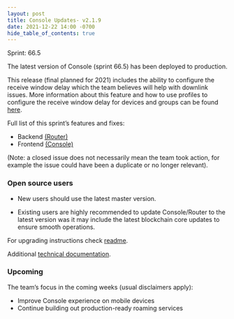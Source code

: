 ```yaml
---
layout: post
title: Console Updates- v2.1.9
date: 2021-12-22 14:00 -0700
hide_table_of_contents: true
---
```


Sprint: 66.5

The latest version of Console (sprint 66.5) has been deployed to production.

<!--truncate-->

This release (final planned for 2021) includes the ability to configure the receive window delay
which the team believes will help with downlink issues. More information about this feature and how
to use profiles to configure the receive window delay for devices and groups can be found
[here](https://docs.helium.com/use-the-network/console/profiles/#receive-window-delay).

Full list of this sprint’s features and fixes:

- Backend [(Router)](https://github.com/helium/router/milestone/5?closed=1)
- Frontend [(Console)](https://github.com/helium/console/milestone/5?closed=1)

(Note: a closed issue does not necessarily mean the team took action, for example the issue could
have been a duplicate or no longer relevant).

### Open source users

- New users should use the latest master version.

- Existing users are highly recommended to update Console/Router to the latest version was it may
  include the latest blockchain core updates to ensure smooth operations.

For upgrading instructions check
[readme](https://github.com/helium/console#upgrading-your-open-source-consolerouter).

Additional
[technical documentation](https://docs.helium.com/use-the-network/run-console/#console-setup).

### Upcoming

The team’s focus in the coming weeks (usual disclaimers apply):

- Improve Console experience on mobile devices
- Continue building out production-ready roaming services
